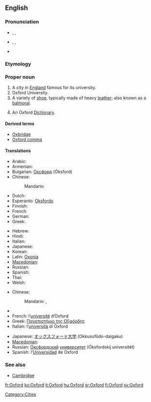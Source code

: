 ==English==

===Pronunciation===
* {{a|UK}} {{enPR|ŏks'fəd}}, {{IPA|/ˈɒksfəd/}}, {{SAMPA|/"Qksf@d/}}
* {{a|US}} {{enPR|äks'fərd}}, {{IPA|/ˈɑksfɚd/}}, {{SAMPA|/"Aksf@`d/}}
* {{audio|En-uk-Oxford.ogg|Audio (UK)}}

===Etymology===
{{term|Oxenaforda||[[oxen]] [[ford]]}}

===Proper noun===
{{en-proper noun}}
{{wikipedia}}

# A city in [[England]] famous for its university.
# Oxford University.
# A variety of [[shoe]], typically made of heavy [[leather]]; also known as a [[balmoral]].
# {{context|by ellipsis}} An Oxford [[dictionary|Dictionary]].

====Derived terms====
* [[Oxbridge]]
* [[Oxford comma]]

====Translations====
{{trans-top|city}}
* Arabic: {{t|ar|أوكسفورد|m|tr='uksfuurd}}
* Armenian: {{t-|hy|Օքսֆորդ|tr=Òk'sford}}
* Bulgarian: [[Оксфорд]] (Óksford) {{m}}
* Chinese:
*: Mandarin: {{t|zh|牛津|tr=Niújīn|sc=Hani}}
* Dutch: {{t-|nl|Oxford}}
* Esperanto: [[Oksfordo]]
* Finnish: {{t+|fi|Oxford}}
* French: {{t+|fr|Oxford}}
* German: {{t-|de|Oxford}}
* Greek: {{t+|el|Οξφόρδη|tr=Oxfórdi̱}}
{{trans-mid}}
* Hebrew: {{t|he|אוקספורד}}
* Hindi: {{t|hi|ऑक्सफ़ोर्ड|tr=ŏksfōrḍ|xs=Hindi}}
* Italian: {{t+|it|Oxford}}
* Japanese: {{t+|ja|オックスフォード|tr=Okkusufōdo}}
* Korean: {{t|ko|옥스포드|tr=Ogseupodeu|sc=Hang}}
* Latin: [[Oxonia]]
* [[Macedonian]]: {{t|mk|Оксфорд|m|tr=Óksford}}
* Russian: {{t|ru|Оксфорд|m|tr=Óksford}}
* Spanish: {{t-|es|Oxford}}
* Thai: {{t|th|อ็อกฟอร์ด|tr=ók-fôt}}
* Welsh: {{t|cy|Rhydychen|f|xs=Welsh}}
{{trans-bottom}}

{{trans-top|university}}
* Chinese:
*: Mandarin: {{t|zh|牛津大學|sc=Hani}}, {{t|zh|牛津大学|tr=Niújīndàxué|sc=Hani}}
* {{trreq|Finnish}}
* French: l’[[université]] d’Oxford {{f}}
* Greek: [[Πανεπιστήμιο της Οξφόρδης]]
* Italian: l’[[università]] di Oxford {{f}}
{{trans-mid}}
* Japanese: [[オックスフォード]][[大学]] (Okkusufōdo-daigaku)
* [[Macedonian]]: {{t|mk|Оксфордски универзитет|m|tr=Óksfordski univerzitét}}
* Russian: [[Оксфордский]] [[университет]] (Óksfordskij universitét) {{m}}
* Spanish: l’[[Universidad]] de Oxford {{f}}
{{trans-bottom}}

===See also===
* [[Cambridge]]

[[Category:Cities]]

[[fr:Oxford]]
[[ko:Oxford]]
[[it:Oxford]]
[[hu:Oxford]]
[[sr:Oxford]]
[[fi:Oxford]]
[[sv:Oxford]]